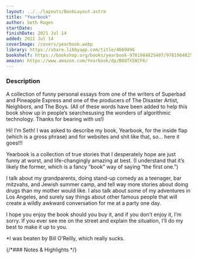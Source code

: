 ```yaml
---
layout: ../../layouts/BookLayout.astro
title: "Yearbook"
author: Seth Rogen
startDate:
finishDate: 2021 Jul 14
added: 2021 Jul 14
coverImage: /covers/yearbook.webp
library: https://share.libbyapp.com/title/4669496
bookshelf: https://bookshop.org/books/yearbook-9781984825407/9781984825407
amazon: https://www.amazon.com/Yearbook/dp/B08TX58CF6/
---
```


<ReadingTime
  startDate  = {frontmatter.startDate}
  finishDate = {frontmatter.finishDate}
/>

### Description
A collection of funny personal essays from one of the writers of Superbad and Pineapple Express and one of the producers of The Disaster Artist, Neighbors, and The Boys. (All of these words have been added to help this book show up in people’s searchesusing the wonders of algorithmic technology. Thanks for bearing with us!)

Hi! I’m Seth! I was asked to describe my book, Yearbook, for the inside flap (which is a gross phrase) and for websites and shit like that, so… here it goes!!!

Yearbook is a collection of true stories that I desperately hope are just funny at worst, and life-changingly amazing at best. (I understand that it’s likely the former, which is a fancy “book” way of saying “the first one.”)

I talk about my grandparents, doing stand-up comedy as a teenager, bar mitzvahs, and Jewish summer camp, and tell way more stories about doing drugs than my mother would like. I also talk about some of my adventures in Los Angeles, and surely say things about other famous people that will create a wildly awkward conversation for me at a party one day.

I hope you enjoy the book should you buy it, and if you don’t enjoy it, I’m sorry. If you ever see me on the street and explain the situation, I’ll do my best to make it up to you.

*I was beaten by Bill O’Reilly, which really sucks.

{/*### Notes & Highlights */}

<BuyBook
  library   = {frontmatter.library}
  bookshelf = {frontmatter.bookshelf}
  amazon    = {frontmatter.amazon}
/>
